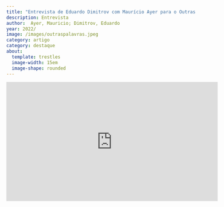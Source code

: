 ```yaml
---
title: "Entrevista de Eduardo Dimitrov com Maurício Ayer para o Outras Palavras"
description: Entrevista
author:  Ayer, Mauricio; Dimitrov, Eduardo
year: 2022/
image: /images/outraspalavras.jpeg
category: artigo
category: destaque
about:
  template: trestles
  image-width: 15em
  image-shape: rounded
---
```


<iframe width="560" height="315" src="https://www.youtube.com/embed/j-dJ53ixyjE" title="YouTube video player" frameborder="0" allow="accelerometer; autoplay; clipboard-write; encrypted-media; gyroscope; picture-in-picture" allowfullscreen></iframe>